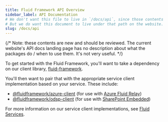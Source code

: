 ```yaml
---
title: Fluid Framework API Overview
sidebar_label: API Documentation
# We don't want this file to live in `/docs/api`, since those contents are generated and not checked in.
# But we do want this document to live under that path on the website.
slug: /docs/api
---
```


{/* Note: these contents are new and should be reviewed. The current website's API docs landing page has no description about what the packages do / when to use them. It's not very useful. */}

To get started with the Fluid Framework, you'll want to take a dependency on our client library, [fluid-framework](./fluid-framework.md).

You'll then want to pair that with the appropriate service client implementation based on your service.
These include:
- [@fluidframework/azure-client](./azure-client.md) (for use with [Azure Fluid Relay](../deployment/azure-frs))
- [@fluidframework/odsp-client](./odsp-client.md) (for use with [SharePoint Embedded](../deployment/sharepoint-embedded))

For more information on our service client implementations, see [Fluid Services](../deployment).
